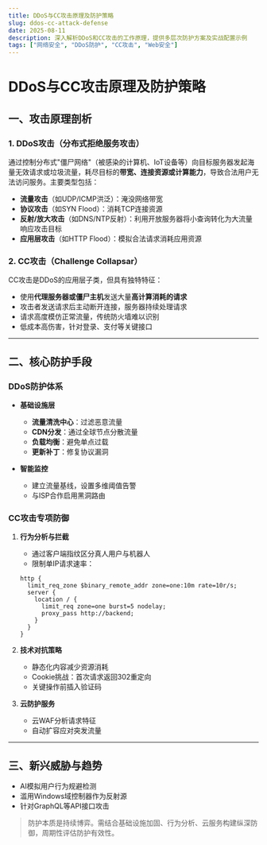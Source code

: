 ```yaml
---
title: DDoS与CC攻击原理及防护策略
slug: ddos-cc-attack-defense
date: 2025-08-11
description: 深入解析DDoS和CC攻击的工作原理，提供多层次防护方案及实战配置示例
tags: ["网络安全", "DDoS防护", "CC攻击", "Web安全"]
---
```


# DDoS与CC攻击原理及防护策略

## 一、攻击原理剖析

### 1. DDoS攻击（分布式拒绝服务攻击）
通过控制分布式"僵尸网络"（被感染的计算机、IoT设备等）向目标服务器发起海量无效请求或垃圾流量，耗尽目标的**带宽、连接资源或计算能力**，导致合法用户无法访问服务。主要类型包括：
- **流量攻击**（如UDP/ICMP洪泛）：淹没网络带宽
- **协议攻击**（如SYN Flood）：消耗TCP连接资源
- **反射/放大攻击**（如DNS/NTP反射）：利用开放服务器将小查询转化为大流量响应攻击目标
- **应用层攻击**（如HTTP Flood）：模拟合法请求消耗应用资源

### 2. CC攻击（Challenge Collapsar）
CC攻击是DDoS的应用层子类，但具有独特特征：
- 使用**代理服务器或僵尸主机**发送大量**高计算消耗的请求**
- 攻击者发送请求后主动断开连接，服务器持续处理请求
- 请求高度模仿正常流量，传统防火墙难以识别
- 低成本高伤害，针对登录、支付等关键接口

---

## 二、核心防护手段

### DDoS防护体系
- **基础设施层**
    - **流量清洗中心**：过滤恶意流量
    - **CDN分发**：通过全球节点分散流量
    - **负载均衡**：避免单点过载
    - **更新补丁**：修复协议漏洞

- **智能监控**
    - 建立流量基线，设置多维阈值告警
    - 与ISP合作启用黑洞路由

### CC攻击专项防御
1. **行为分析与拦截**
    - 通过客户端指纹区分真人用户与机器人
    - 限制单IP请求速率：
    ```nginx
    http {
      limit_req_zone $binary_remote_addr zone=one:10m rate=10r/s;
      server {
        location / {
          limit_req zone=one burst=5 nodelay; 
          proxy_pass http://backend;
        }
      }
    }
    ```

2. **技术对抗策略**
    - 静态化内容减少资源消耗
    - Cookie挑战：首次请求返回302重定向
    - 关键操作前插入验证码

3. **云防护服务**
    - 云WAF分析请求特征
    - 自动扩容应对突发流量

---


## 三、新兴威胁与趋势

- AI模拟用户行为规避检测
- 滥用Windows域控制器作为反射源
- 针对GraphQL等API接口攻击

> 防护本质是持续博弈。需结合基础设施加固、行为分析、云服务构建纵深防御，周期性评估防护有效性。
